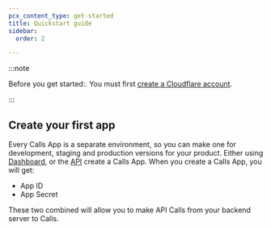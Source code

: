 ```yaml
---
pcx_content_type: get-started
title: Quickstart guide
sidebar:
  order: 2

---
```


:::note

Before you get started:. You must first [create a Cloudflare account](/fundamentals/setup/account/create-account/).


:::

## Create your first app

Every Calls App is a separate environment, so you can make one for development, staging and production versions for your product.
Either using [Dashboard](https://dash.cloudflare.com/?to=/:account/calls), or the [API](/api/operations/calls-apps-create-a-new-app) create a Calls App. When you create a Calls App, you will get:

* App ID
* App Secret

These two combined will allow you to make API Calls from your backend server to Calls.
